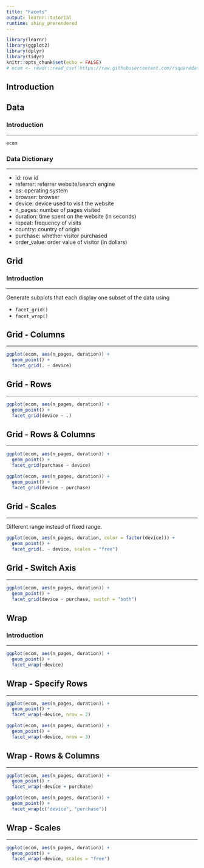 ```yaml
---
title: "Facets"
output: learnr::tutorial
runtime: shiny_prerendered
---
```


```r
library(learnr)
library(ggplot2)
library(dplyr)
library(tidyr)
knitr::opts_chunk$set(echo = FALSE)
# ecom <- readr::read_csv('https://raw.githubusercontent.com/rsquaredacademy/datasets/master/web.csv')
```

## Introduction

## Data

### Introduction

<hr>

```r
ecom
```

### Data Dictionary

<hr>

- id: row id
- referrer: referrer website/search engine
- os: operating system
- browser: browser
- device: device used to visit the website
- n_pages: number of pages visited
- duration: time spent on the website (in seconds)
- repeat: frequency of visits
- country: country of origin
- purchase: whether visitor purchased
- order_value: order value of visitor (in dollars)

## Grid

### Introduction

<hr>

Generate subplots that each display one subset of the data using

- `facet_grid()`
- `facet_wrap()`

## Grid - Columns

<hr>

```r
ggplot(ecom, aes(n_pages, duration)) + 
  geom_point() +
  facet_grid(. ~ device)
```

## Grid - Rows

<hr>

```r
ggplot(ecom, aes(n_pages, duration)) + 
  geom_point() +
  facet_grid(device ~ .)
```

## Grid - Rows & Columns

<hr>

```r
ggplot(ecom, aes(n_pages, duration)) + 
  geom_point() +
  facet_grid(purchase ~ device)
```

```r
ggplot(ecom, aes(n_pages, duration)) + 
  geom_point() +
  facet_grid(device ~ purchase)
```

## Grid - Scales

<hr>

Different range instead of fixed range.

```r
ggplot(ecom, aes(n_pages, duration, color = factor(device))) +
  geom_point() + 
  facet_grid(. ~ device, scales = "free")
```

## Grid - Switch Axis

<hr>

```r
ggplot(ecom, aes(n_pages, duration)) + 
  geom_point() + 
  facet_grid(device ~ purchase, switch = "both") 
```

## Wrap

### Introduction

<hr>

```r
ggplot(ecom, aes(n_pages, duration)) +
  geom_point() +
  facet_wrap(~device)
```

## Wrap - Specify Rows

<hr>

```r
ggplot(ecom, aes(n_pages, duration)) +
  geom_point() +
  facet_wrap(~device, nrow = 2)
```


```r
ggplot(ecom, aes(n_pages, duration)) +
  geom_point() +
  facet_wrap(~device, nrow = 3)
```

## Wrap - Rows & Columns

<hr>

```r
ggplot(ecom, aes(n_pages, duration)) +
  geom_point() +
  facet_wrap(~device + purchase)
```

```r
ggplot(ecom, aes(n_pages, duration)) +
  geom_point() +
  facet_wrap(c("device", "purchase"))
```

## Wrap - Scales

<hr>

```r
ggplot(ecom, aes(n_pages, duration)) +
  geom_point() +
  facet_wrap(~device, scales = "free")
```

